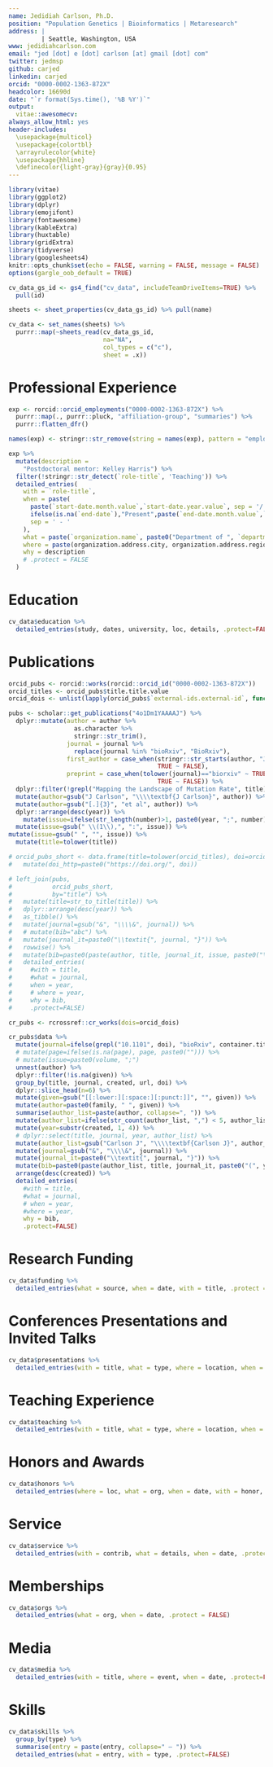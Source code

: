 ```yaml
---
name: Jedidiah Carlson, Ph.D.
position: "Population Genetics | Bioinformatics | Metaresearch"
address: |
         | Seattle, Washington, USA
www: jedidiahcarlson.com
email: "jed [dot] e [dot] carlson [at] gmail [dot] com"
twitter: jedmsp
github: carjed
linkedin: carjed
orcid: "0000-0002-1363-872X"
headcolor: 16690d
date: "`r format(Sys.time(), '%B %Y')`"
output: 
  vitae::awesomecv:
always_allow_html: yes
header-includes:
  \usepackage{multicol}
  \usepackage{colortbl}
  \arrayrulecolor{white}
  \usepackage{hhline}
  \definecolor{light-gray}{gray}{0.95}
---
```


```r
library(vitae)
library(ggplot2)
library(dplyr)
library(emojifont)
library(fontawesome)
library(kableExtra)
library(huxtable)
library(gridExtra)
library(tidyverse)
library(googlesheets4)
knitr::opts_chunk$set(echo = FALSE, warning = FALSE, message = FALSE)
options(gargle_oob_default = TRUE)
```

```r

cv_data_gs_id <- gs4_find("cv_data", includeTeamDriveItems=TRUE) %>% 
  pull(id)

sheets <- sheet_properties(cv_data_gs_id) %>% pull(name)

cv_data <- set_names(sheets) %>% 
  purrr::map(~sheets_read(cv_data_gs_id, 
                          na="NA", 
                          col_types = c("c"), 
                          sheet = .x))

```
 
\faIcon{briefcase} Professional Experience
============================================

```r
exp <- rorcid::orcid_employments("0000-0002-1363-872X") %>%
  purrr::map(., purrr::pluck, "affiliation-group", "summaries") %>% 
  purrr::flatten_dfr()

names(exp) <- stringr::str_remove(string = names(exp), pattern = "employment-summary.") 

exp %>%
  mutate(description = 
    "Postdoctoral mentor: Kelley Harris") %>%
  filter(!stringr::str_detect(`role-title`, 'Teaching')) %>% 
  detailed_entries(
    with = `role-title`,
    when = paste(
      paste(`start-date.month.value`,`start-date.year.value`, sep = '/'),
      ifelse(is.na(`end-date`),"Present",paste(`end-date.month.value`,`end-date.year.value`, sep = ', ')),
      sep = ' - '
    ),
    what = paste(`organization.name`, paste0("Department of ", `department-name`), sep = ' — '),
    where = paste(organization.address.city, organization.address.region, sep =', '),
    why = description
    # .protect = FALSE
  )
```

\faIcon{university} Education
==================================

<!-- \protect\faIcon{university} -->
```r

cv_data$education %>%
  detailed_entries(study, dates, university, loc, details, .protect=FALSE)

```

\faIcon*{file} Publications
===========================

```r
orcid_pubs <- rorcid::works(rorcid::orcid_id("0000-0002-1363-872X"))  
orcid_titles <- orcid_pubs$title.title.value
orcid_dois <- unlist(lapply(orcid_pubs$`external-ids.external-id`, function(x) x$`external-id-value`[[1]]))

pubs <- scholar::get_publications("4o1Dm1YAAAAJ") %>% 
  dplyr::mutate(author = author %>% 
                  as.character %>% 
                  stringr::str_trim(),
                journal = journal %>% 
                  replace(journal %in% "bioRxiv", "BioRxiv"), 
                first_author = case_when(stringr::str_starts(author, "J Carlson") ~ TRUE,
                                         TRUE ~ FALSE),
                preprint = case_when(tolower(journal)=="biorxiv" ~ TRUE,
                                         TRUE ~ FALSE)) %>% 
  dplyr::filter(!grepl("Mapping the Landscape of Mutation Rate", title)) %>%
  mutate(author=gsub("J Carlson", "\\\\textbf{J Carlson}", author)) %>%
  mutate(author=gsub("[.]{3}", "et al", author)) %>%
  dplyr::arrange(desc(year)) %>%
    mutate(issue=ifelse(str_length(number)>1, paste0(year, ";", number), year)) %>%
  mutate(issue=gsub(" \\(1\\),", ":", issue)) %>%
mutate(issue=gsub(" ", "", issue)) %>%
  mutate(title=tolower(title))

# orcid_pubs_short <- data.frame(title=tolower(orcid_titles), doi=orcid_dois) %>%
#   mutate(doi_http=paste0("https://doi.org/", doi))

# left_join(pubs,
#           orcid_pubs_short,
#           by="title") %>%
#   mutate(title=str_to_title(title)) %>%
#   dplyr::arrange(desc(year)) %>%
#   as_tibble() %>%
#   mutate(journal=gsub("&", "\\\\&", journal)) %>%
#   # mutate(bib="abc") %>%
#   mutate(journal_it=paste0("\\textit{", journal, "}")) %>%
#   rowwise() %>%
#   mutate(bib=paste0(paste(author, title, journal_it, issue, paste0("\\href{", doi_http, "}{[doi:", doi, "]}"), sep=". "), ".")) %>%
#   detailed_entries(
#     #with = title,
#     #what = journal,
#     when = year,
#     # where = year,
#     why = bib,
#     .protect=FALSE)

cr_pubs <- rcrossref::cr_works(dois=orcid_dois)

cr_pubs$data %>%
  mutate(journal=ifelse(grepl("10.1101", doi), "bioRxiv", container.title)) %>%
  # mutate(page=ifelse(is.na(page), page, paste0(""))) %>%
  # mutate(issue=paste0(volume, ";")
  unnest(author) %>% 
  dplyr::filter(!is.na(given)) %>%
  group_by(title, journal, created, url, doi) %>%
  dplyr::slice_head(n=6) %>%
  mutate(given=gsub("[[:lower:][:space:][:punct:]]", "", given)) %>%
  mutate(author=paste0(family, " ", given)) %>%
  summarise(author_list=paste(author, collapse=", ")) %>%
  mutate(author_list=ifelse(str_count(author_list, ",") < 5, author_list, paste0(author_list, ", et al"))) %>%
  mutate(year=substr(created, 1, 4)) %>%
  # dplyr::select(title, journal, year, author_list) %>%
  mutate(author_list=gsub("Carlson J", "\\\\textbf{Carlson J}", author_list)) %>%
  mutate(journal=gsub("&", "\\\\&", journal)) %>%
  mutate(journal_it=paste0("\\textit{", journal, "}")) %>%
  mutate(bib=paste0(paste(author_list, title, journal_it, paste0("(", year, ")"), paste0("\\href{", url, "}{[doi:", doi, "]}"), sep=". "), ".")) %>%
  arrange(desc(created)) %>%
  detailed_entries(
    #with = title,
    #what = journal,
    # when = year,
    #where = year,
    why = bib,
    .protect=FALSE)

```

<!-- \pagebreak -->

\faIcon{dollar-sign} Research Funding
===============================

```r

cv_data$funding %>%
  detailed_entries(what = source, when = date, with = title, .protect = FALSE)

```

\faIcon{comments} Conferences Presentations and Invited Talks
================================
    
```r

cv_data$presentations %>%
  detailed_entries(with = title, what = type, where = location, when = date, .protect=FALSE) 

```

<!-- \pagebreak -->

\faIcon{chalkboard} Teaching Experience
============================================
    
```r

cv_data$teaching %>% 
  detailed_entries(with = title, what = type, where = location, when = date, .protect=FALSE)
```

\faIcon{medal} Honors and Awards
===============================

```r

cv_data$honors %>% 
  detailed_entries(where = loc, what = org, when = date, with = honor, .protect = FALSE)

```

\faIcon{arrows-alt} Service
===============================

```r

cv_data$service %>%
  detailed_entries(with = contrib, what = details, when = date, .protect = FALSE)

```

\faIcon{users} Memberships
===============================

```r

cv_data$orgs %>%
  detailed_entries(what = org, when = date, .protect = FALSE)

```

\faIcon{newspaper} Media
==============================

```r


cv_data$media %>%
  detailed_entries(with = title, where = event, when = date, .protect=FALSE)  

```

\faIcon{brain} Skills
================================

```r

cv_data$skills %>%
  group_by(type) %>%
  summarise(entry = paste(entry, collapse=" — ")) %>%
  detailed_entries(what = entry, with = type, .protect=FALSE)

```
